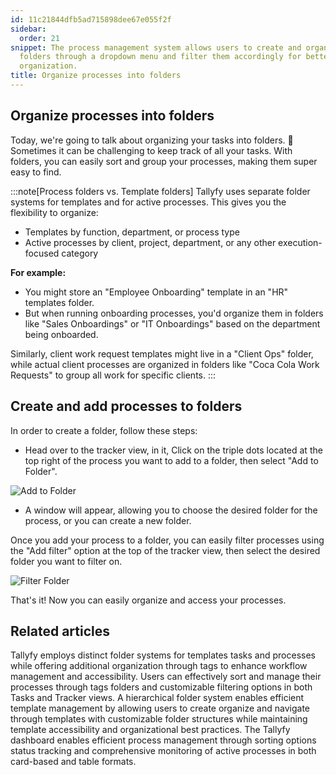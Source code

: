 ```yaml
---
id: 11c21844dfb5ad715898dee67e055f2f
sidebar:
  order: 21
snippet: The process management system allows users to create and organize tasks into
  folders through a dropdown menu and filter them accordingly for better workflow
  organization.
title: Organize processes into folders
---
```


## Organize processes into folders

Today, we're going to talk about organizing your tasks into folders. 📁
Sometimes it can be challenging to keep track of all your tasks. With folders, you can easily sort and group your processes, making them super easy to find.

:::note[Process folders vs. Template folders]
Tallyfy uses separate folder systems for templates and for active processes. This gives you the flexibility to organize:
- Templates by function, department, or process type
- Active processes by client, project, department, or any other execution-focused category

**For example:** 
- You might store an "Employee Onboarding" template in an "HR" templates folder.
- But when running onboarding processes, you'd organize them in folders like "Sales Onboardings" or "IT Onboardings" based on the department being onboarded.

Similarly, client work request templates might live in a "Client Ops" folder, while actual client processes are organized in folders like "Coca Cola Work Requests" to group all work for specific clients.
:::

## Create and add processes to folders

In order to create a folder, follow these steps:

- Head over to the tracker view, in it, Click on the triple dots located at the top right of the process you want to add to a folder, then select "Add to Folder".

![Add to Folder](https://screenshots.tallyfy.com/tallyfy%2Fpro%2Fdesktop-light-add-process-folder.png)

- A window will appear, allowing you to choose the desired folder for the process, or you can create a new folder.

Once you add your process to a folder, you can easily filter processes using the "Add filter" option at the top of the tracker view, then select the desired folder you want to filter on.

![Filter Folder](https://screenshots.tallyfy.com/tallyfy%2Fpro%2Fdesktop-light-filter-by-folder-process.png)

That's it! Now you can easily organize and access your processes.


## Related articles
<CardGrid>
<LinkTitleCard header="<b>Tasks View > Organize tasks and processes into folders</b>" href="/products/pro/tracking-and-tasks/tasks-view/how-can-i-add-tasks-to-folders-in-tallyfy/" > Tallyfy employs distinct folder systems for templates tasks and processes while offering additional organization through tags to enhance workflow management and accessibility. </LinkTitleCard>
<LinkTitleCard header="<b>Tracker View > Organize processes</b>" href="/products/pro/tracking-and-tasks/tracker-view/organize-processes/" > Users can effectively sort and manage their processes through tags folders and customizable filtering options in both Tasks and Tracker views. </LinkTitleCard>
<LinkTitleCard header="<b>Templates > Organize templates into folders</b>" href="/products/pro/documenting/templates/organize-templates-into-folders/" > A hierarchical folder system enables efficient template management by allowing users to create organize and navigate through templates with customizable folder structures while maintaining template accessibility and organizational best practices. </LinkTitleCard>
<LinkTitleCard header="<b>Tracker View > Manage and track my processes</b>" href="/products/pro/tracking-and-tasks/tracker-view/how-can-i-manage-and-track-my-processes-on-tallyfy/" > The Tallyfy dashboard enables efficient process management through sorting options status tracking and comprehensive monitoring of active processes in both card-based and table formats. </LinkTitleCard>
</CardGrid>